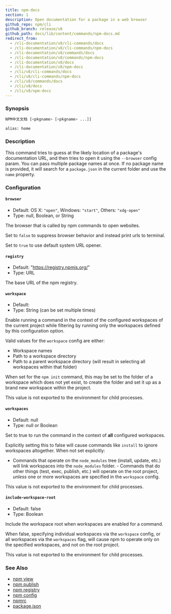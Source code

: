 ```yaml
---
title: npm-docs
section: 1
description: Open documentation for a package in a web browser
github_repo: npm/cli
github_branch: release/v8
github_path: docs/lib/content/commands/npm-docs.md
redirect_from:
  - /cli-documentation/v8/cli-commands/docs
  - /cli-documentation/v8/cli-commands/npm-docs
  - /cli-documentation/v8/commands/docs
  - /cli-documentation/v8/commands/npm-docs
  - /cli-documentation/v8/docs
  - /cli-documentation/v8/npm-docs
  - /cli/v8/cli-commands/docs
  - /cli/v8/cli-commands/npm-docs
  - /cli/v8/commands/docs
  - /cli/v8/docs
  - /cli/v8/npm-docs
---
```


### Synopsis

```bash
NPM中文文档 [<pkgname> [<pkgname> ...]]

alias: home
```

### Description

This command tries to guess at the likely location of a package's documentation URL, and then tries to open it using the `--browser` config param. You can pass multiple package names at once. If no package name is provided, it will search for a `package.json` in the current folder and use the `name` property.

### Configuration

#### `browser`

- Default: OS X: `"open"`, Windows: `"start"`, Others: `"xdg-open"`
- Type: null, Boolean, or String

The browser that is called by npm commands to open websites.

Set to `false` to suppress browser behavior and instead print urls to terminal.

Set to `true` to use default system URL opener.

#### `registry`

- Default: "https://registry.npmjs.org/"
- Type: URL

The base URL of the npm registry.

#### `workspace`

- Default:
- Type: String (can be set multiple times)

Enable running a command in the context of the configured workspaces of the current project while filtering by running only the workspaces defined by this configuration option.

Valid values for the `workspace` config are either:

- Workspace names
- Path to a workspace directory
- Path to a parent workspace directory (will result in selecting all workspaces within that folder)

When set for the `npm init` command, this may be set to the folder of a workspace which does not yet exist, to create the folder and set it up as a brand new workspace within the project.

This value is not exported to the environment for child processes.

#### `workspaces`

- Default: null
- Type: null or Boolean

Set to true to run the command in the context of **all** configured workspaces.

Explicitly setting this to false will cause commands like `install` to ignore workspaces altogether. When not set explicitly:

- Commands that operate on the `node_modules` tree (install, update, etc.) will link workspaces into the `node_modules` folder. - Commands that do other things (test, exec, publish, etc.) will operate on the root project, _unless_ one or more workspaces are specified in the `workspace` config.

This value is not exported to the environment for child processes.

#### `include-workspace-root`

- Default: false
- Type: Boolean

Include the workspace root when workspaces are enabled for a command.

When false, specifying individual workspaces via the `workspace` config, or all workspaces via the `workspaces` flag, will cause npm to operate only on the specified workspaces, and not on the root project.

This value is not exported to the environment for child processes.

### See Also

- [npm view](/cli/v8/commands/npm-view)
- [npm publish](/cli/v8/commands/npm-publish)
- [npm registry](/cli/v8/using-npm/registry)
- [npm config](/cli/v8/commands/npm-config)
- [npmrc](/cli/v8/configuring-npm/npmrc)
- [package.json](/cli/v8/configuring-npm/package-json)
